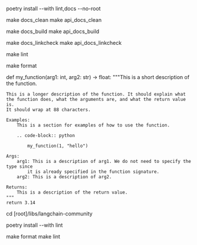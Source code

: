 poetry install --with lint,docs --no-root


make docs_clean
make api_docs_clean


make docs_build
make api_docs_build


make docs_linkcheck
make api_docs_linkcheck


make lint


make format


def my_function(arg1: int, arg2: str) -> float:
    """This is a short description of the function.

    This is a longer description of the function. It should explain what
    the function does, what the arguments are, and what the return value is.
    It should wrap at 88 characters.

    Examples:
        This is a section for examples of how to use the function.

        .. code-block:: python

            my_function(1, "hello")

    Args:
        arg1: This is a description of arg1. We do not need to specify the type since
            it is already specified in the function signature.
        arg2: This is a description of arg2.

    Returns:
        This is a description of the return value.
    """
    return 3.14


cd [root]/libs/langchain-community


poetry install --with lint


make format
make lint
